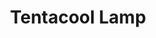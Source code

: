 ---
title: "Tentacool Lamp"
meta_title: "Tentacool Lamp craft"
description: "Craft de Tentacool Lamp"
rank: "s"
draft: false
name: "Tentacool Lamp"
recipe_img: "https://wiki.pokexgames.com/images/e/ea/Tentacool_Lamp.png"
level: 103
craft_time: 14400
result: 1
value_npc: 1
ingredients:
  - name: "Drawing Clipboards"
    quantity: 5
    item_img: "https://wiki.pokexgames.com/images/3/36/Drawing_Clipboard.png"
    value_npc: 1
  - name: "Corrupted Magnet"
    quantity: 3
    item_img: "https://wiki.pokexgames.com/images/0/09/Corrupted-Magnet.gif"
    value_npc: 1
  - name: "Whiskers Fin"
    quantity: 3
    item_img: "https://wiki.pokexgames.com/images/2/23/Whiskers_Fin.png"
    value_npc: 1
  - name: "Royal Mane"
    quantity: 1
    item_img: "https://wiki.pokexgames.com/images/2/20/Royal_Mane.png"
    value_npc: 1
  - name: "Corrupted Pot Of Lava"
    quantity: 2
    item_img: "https://wiki.pokexgames.com/images/5/5a/Corrupted-Pot-of-Lava.gif"
    value_npc: 1
  - name: "Ice Crystal"
    quantity: 1
    item_img: "https://wiki.pokexgames.com/images/c/ca/Ice_Crystal.png"
    value_npc: 1
---